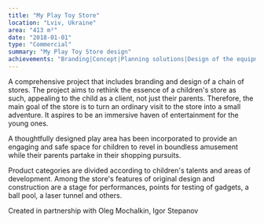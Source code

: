 ```yaml
---
title: "My Play Toy Store"
location: "Lviv, Ukraine"
area: "413 m²"
date: "2018-01-01"
type: "Commercial"
summary: "My Play Toy Store design"
achievements: "Branding|Concept|Planning solutions|Design of the equipment and unique elements|Outdoor area design|3d visualization|Drawings|Visual communication|Specification of materials and equipment|Supervision"
---
```


A comprehensive project that includes branding and design of a chain of stores.
The project aims to rethink the essence of a children's store as such, appealing to the child as a client, not just their parents. Therefore, the main goal of the store is to turn an ordinary visit to the store into a small adventure. It aspires to be an immersive haven of entertainment for the young ones.

A thoughtfully designed play area has been incorporated to provide an engaging and safe space for children to revel in boundless amusement while their parents partake in their shopping pursuits.

Product categories are divided according to children's talents and areas of development. Among the store's features of original design and construction are a stage for performances, points for testing of gadgets, a ball pool, a laser tunnel and others.

Created in partnership with Oleg Mochalkin, Igor Stepanov
